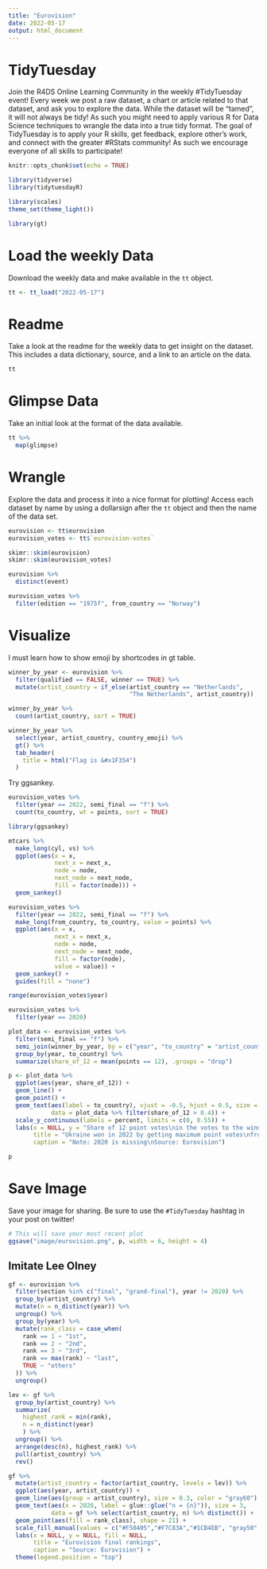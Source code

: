 ```yaml
---
title: "Eurovision"
date: 2022-05-17
output: html_document
---
```


# TidyTuesday

Join the R4DS Online Learning Community in the weekly #TidyTuesday event!
Every week we post a raw dataset, a chart or article related to that dataset, and ask you to explore the data.
While the dataset will be “tamed”, it will not always be tidy! As such you might need to apply various R for Data Science techniques to wrangle the data into a true tidy format.
The goal of TidyTuesday is to apply your R skills, get feedback, explore other’s work, and connect with the greater #RStats community!
As such we encourage everyone of all skills to participate!

```r

knitr::opts_chunk$set(echo = TRUE)

library(tidyverse)
library(tidytuesdayR)

library(scales)
theme_set(theme_light())

library(gt)
```

# Load the weekly Data

Download the weekly data and make available in the `tt` object.

```r

tt <- tt_load("2022-05-17")

```


# Readme

Take a look at the readme for the weekly data to get insight on the dataset.
This includes a data dictionary, source, and a link to an article on the data.

```r

tt

```


# Glimpse Data

Take an initial look at the format of the data available.

```r

tt %>% 
  map(glimpse)

```

# Wrangle

Explore the data and process it into a nice format for plotting! Access each dataset by name by using a dollarsign after the `tt` object and then the name of the data set.

```r

eurovision <- tt$eurovision
eurovision_votes <- tt$`eurovision-votes`

skimr::skim(eurovision)
skimr::skim(eurovision_votes)

eurovision %>% 
  distinct(event)

eurovision_votes %>% 
  filter(edition == "1975f", from_country == "Norway")
```


# Visualize

I must learn how to show emoji by shortcodes in gt table.

```r

winner_by_year <- eurovision %>% 
  filter(qualified == FALSE, winner == TRUE) %>% 
  mutate(artist_country = if_else(artist_country == "Netherlands",
                                  "The Netherlands", artist_country))

winner_by_year %>% 
  count(artist_country, sort = TRUE)

winner_by_year %>% 
  select(year, artist_country, country_emoji) %>% 
  gt() %>% 
  tab_header(
    title = html("Flag is &#x1F354")
  )

```

Try ggsankey.

```r
eurovision_votes %>% 
  filter(year == 2022, semi_final == "f") %>% 
  count(to_country, wt = points, sort = TRUE)

library(ggsankey)

mtcars %>% 
  make_long(cyl, vs) %>% 
  ggplot(aes(x = x, 
             next_x = next_x, 
             node = node, 
             next_node = next_node,
             fill = factor(node))) +
  geom_sankey()

eurovision_votes %>% 
  filter(year == 2022, semi_final == "f") %>% 
  make_long(from_country, to_country, value = points) %>% 
  ggplot(aes(x = x, 
             next_x = next_x, 
             node = node, 
             next_node = next_node,
             fill = factor(node),
             value = value)) +
  geom_sankey() +
  guides(fill = "none")
```

```r
range(eurovision_votes$year)

eurovision_votes %>% 
  filter(year == 2020)

plot_data <- eurovision_votes %>% 
  filter(semi_final == "f") %>% 
  semi_join(winner_by_year, by = c("year", "to_country" = "artist_country")) %>% 
  group_by(year, to_country) %>% 
  summarize(share_of_12 = mean(points == 12), .groups = "drop")

p <- plot_data %>% 
  ggplot(aes(year, share_of_12)) +
  geom_line() +
  geom_point() +
  geom_text(aes(label = to_country), vjust = -0.5, hjust = 0.5, size = 3,
            data = plot_data %>% filter(share_of_12 > 0.4)) +
  scale_y_continuous(labels = percent, limits = c(0, 0.55)) +
  labs(x = NULL, y = "Share of 12 point votes\nin the votes to the winner",
       title = "Ukraine won in 2022 by getting maximum point votes\nfrom more than 40 percent countries in the final",
       caption = "Note: 2020 is missing\nSource: Eurovision")

p
```

# Save Image

Save your image for sharing. Be sure to use the `#TidyTuesday` hashtag in your post on twitter! 

```r

# This will save your most recent plot
ggsave("image/eurovision.png", p, width = 6, height = 4)

```

## Imitate Lee Olney

```r

gf <- eurovision %>% 
  filter(section %in% c("final", "grand-final"), year != 2020) %>% 
  group_by(artist_country) %>% 
  mutate(n = n_distinct(year)) %>% 
  ungroup() %>% 
  group_by(year) %>% 
  mutate(rank_class = case_when(
    rank == 1 ~ "1st",
    rank == 2 ~ "2nd",
    rank == 3 ~ "3rd",
    rank == max(rank) ~ "last",
    TRUE ~ "others"
  )) %>% 
  ungroup()

lev <- gf %>% 
  group_by(artist_country) %>% 
  summarize(
    highest_rank = min(rank),
    n = n_distinct(year)
    ) %>% 
  ungroup() %>% 
  arrange(desc(n), highest_rank) %>% 
  pull(artist_country) %>% 
  rev()

gf %>% 
  mutate(artist_country = factor(artist_country, levels = lev)) %>% 
  ggplot(aes(year, artist_country)) +
  geom_line(aes(group = artist_country), size = 0.3, color = "gray60") +
  geom_text(aes(x = 2026, label = glue::glue("n = {n}")), size = 3,
            data = gf %>% select(artist_country, n) %>% distinct()) +
  geom_point(aes(fill = rank_class), shape = 21) +
  scale_fill_manual(values = c("#F50405","#F7C83A","#1CB4EB", "gray50", "white")) +
  labs(x = NULL, y = NULL, fill = NULL,
       title = "Eurovision final rankings",
       caption = "Source: Eurovision") +
  theme(legend.position = "top")

```

